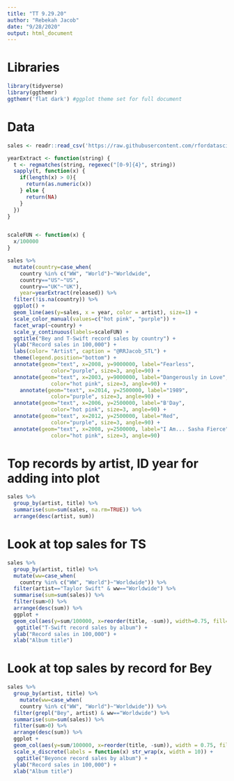 ---
title: "TT 9.29.20"
author: "Rebekah Jacob"
date: "9/28/2020"
output: html_document
---

# Libraries
```{r}
library(tidyverse)
library(ggthemr)
ggthemr('flat dark') #ggplot theme set for full document
```


# Data
```{r}
sales <- readr::read_csv('https://raw.githubusercontent.com/rfordatascience/tidytuesday/master/data/2020/2020-09-29/sales.csv')

```

```{r}

yearExtract <- function(string) {
  t <- regmatches(string, regexec("[0-9]{4}", string))
  sapply(t, function(x) {
    if(length(x) > 0){
      return(as.numeric(x))
    } else {
      return(NA)    
    }
  })
}


scaleFUN <- function(x) {
  x/100000
}

sales %>%
  mutate(country=case_when(
    country %in% c("WW", "World")~"Worldwide",
    country=="US"~"US",
    country=="UK"~"UK"),
    year=yearExtract(released)) %>%
  filter(!is.na(country)) %>%
  ggplot() +
  geom_line(aes(y=sales, x = year, color = artist), size=1) +
  scale_color_manual(values=c("hot pink", "purple")) +
  facet_wrap(~country) +
  scale_y_continuous(labels=scaleFUN) +
  ggtitle("Bey and T-Swift record sales by country") +
  ylab("Record sales in 100,000") +
  labs(color= "Artist", caption = "@RRJacob_STL") +
  theme(legend.position="bottom") +
  annotate(geom="text", x=2008, y=9000000, label="Fearless",
              color="purple", size=3, angle=90) +
  annotate(geom="text", x=2003, y=9000000, label="Dangerously in Love",
              color="hot pink", size=3, angle=90) +
    annotate(geom="text", x=2014, y=2500000, label="1989",
              color="purple", size=3, angle=90) +
  annotate(geom="text", x=2006, y=2500000, label="B'Day",
              color="hot pink", size=3, angle=90) +
  annotate(geom="text", x=2012, y=2500000, label="Red",
              color="purple", size=3, angle=90) +
  annotate(geom="text", x=2008, y=2500000, label="I Am... Sasha Fierce",
              color="hot pink", size=3, angle=90)

```

# Top records by artist, ID year for adding into plot
```{r}
sales %>%
  group_by(artist, title) %>%
  summarise(sum=sum(sales, na.rm=TRUE)) %>%
  arrange(desc(artist, sum))
```

# Look at top sales for TS
```{r}
sales %>%
  group_by(artist, title) %>%
  mutate(ww=case_when(
    country %in% c("WW", "World")~"Worldwide")) %>%
  filter(artist=="Taylor Swift" & ww=="Worldwide") %>%
  summarise(sum=sum(sales)) %>%
  filter(sum>0) %>%
  arrange(desc(sum)) %>%
  ggplot +
  geom_col(aes(y=sum/100000, x=reorder(title, -sum)), width=0.75, fill="purple") +
   ggtitle("T-Swift record sales by album") +
  ylab("Record sales in 100,000") +
  xlab("Album title")
```

# Look at top sales by record for Bey
```{r}
sales %>%
  group_by(artist, title) %>%
    mutate(ww=case_when(
    country %in% c("WW", "World")~"Worldwide")) %>%
  filter(grepl("Bey", artist) & ww=="Worldwide") %>%
  summarise(sum=sum(sales)) %>%
  filter(sum>0) %>%
  arrange(desc(sum)) %>%
  ggplot +
  geom_col(aes(y=sum/100000, x=reorder(title, -sum)), width = 0.75, fill="hot pink") +
  scale_x_discrete(labels = function(x) str_wrap(x, width = 10)) +
   ggtitle("Beyonce record sales by album") +
  ylab("Record sales in 100,000") +
  xlab("Album title")
```

